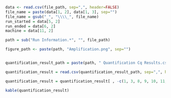 ```r

data <- read.csv(file_path, sep=",", header=FALSE)
file_name = paste(data[1, 2], data[1, 3], sep="")
file_name = gsub("_", "\\\\_", file_name)
run_started = data[5, 2]
run_ended = data[6, 2]
machine = data[11, 2]

path = sub("Run Information.*", "", file_path)

figure_path <- paste(path, "Amplification.png", sep="") 


quantification_result_path = paste(path, " Quantification Cq Results.csv", sep="")

quantification_result = read.csv(quantification_result_path, sep=",", header=TRUE)

quantification_result = quantification_result[ , -c(1, 3, 8, 9, 10, 11, 12, 13, 14, 15, 16)]


```
\textbf{\underline{Standard Curve (Set 1)}}

\textbf{Experiment Information}

\begin{tabular}{l l}
File name: &  `r file_name` \\
Run started & `r run_started` \\
Run ended & `r run_ended` \\
Machine used: & `r machine` \\
\end{tabular}

\textbf{Quantification Information}

\begin{tabular}{|c | c | c |}
\hline
Parameter & Results & QC Status \\
\hline
Threshold &         &           \\
Slope     &         &           \\
Reaction efficiency &  &        \\
$R^2$ Value   &         &           \\
\hline
\end{tabular} 

\textbf{Quantification Results} 

\begin{figure}[h]
    \centering
    \includegraphics[width=\textwidth]{`r figure_path`}
    \label{fig:yourlabel}
\end{figure}

```r
kable(quantification_result)  

```

\textbf{Quality Control (QC) Checklist}


\begin{tabularx}{\textwidth} {|c | X | c|}
\hline
\textbf{No.} & \textbf{Quality Control Criteria} & \textbf{QC Status} \\
\hline
1   & Slope between -3.1 and -3.6 &        \\
2   & Reaction Efficiency 90\%-110\% &       \\
3   & $R^2$ value: $\geq$0.99     &       \\
4   & $\Delta$Ct of replicates within $\pm$1.5 & \\
5   & $\Delta$Ct of Average Ct between consecutive Standards: 3.1 to 3.6 & \\
6   & Lowest Ct of NTC $\geq$3.0 Ct from highest Ct of Standard 6       & \\
\hline
\multicolumn{2}{|l}{Overall QC Status}   & \\
\hline
\end{tabularx}







